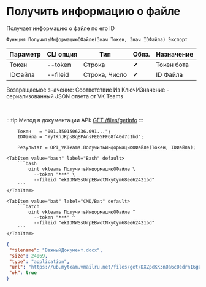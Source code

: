 ﻿---
sidebar_position: 3
description: Получить информацию о файле и другие функции для работы с VKTeams в Открытом пакете интеграций - бесплатной open-source библиотеке интеграций для 1С:Предприятие 8, OneScript и CLI
keywords: [1C, 1С, 1С:Предприятие, 1С:Предприятие 8.3, API, Интеграция, Сервисы, Обмен, OneScript, CLI, VKTeams]
---


# Получить информацию о файле
 Получает информацию о файле по его ID



`Функция ПолучитьИнформациюОФайле(Знач Токен, Знач IDФайла) Экспорт`

  | Параметр | CLI опция | Тип | Обяз. | Назначение |
  |-|-|-|-|-|
  | Токен | --token | Строка | &#x2714; | Токен бота |
  | IDФайла | --fileid | Строка, Число | &#x2714; | ID Файла |

  
  Возвращаемое значение:   Соответствие Из КлючИЗначение - сериализованный JSON ответа от VK Teams

<br/>

:::tip
Метод в документации API: [GET /files/getInfo](https://teams.vk.com/botapi/#/files/get_files_getInfo)
:::
<br/>


```bsl title="Пример использования для 1С:Предприятие/OneScript"
    Токен   = "001.3501506236.091...";
    IDФайла = "YyTKnJRpsBq8PAnsFE05FF68f40d7c1bd";

    Результат = OPI_VKTeams.ПолучитьИнформациюОФайле(Токен, IDФайла);
```
    

 <Tabs>
  
    <TabItem value="bash" label="Bash" default>
        ```bash
            oint vkteams ПолучитьИнформациюОФайле \
              --token "***" \
              --fileid "ekI3MWSsUrpEBwotNkyCym68ee62421bd"
        ```
    </TabItem>
  
    <TabItem value="bat" label="CMD/Bat" default>
        ```batch
            oint vkteams ПолучитьИнформациюОФайле ^
              --token "***" ^
              --fileid "ekI3MWSsUrpEBwotNkyCym68ee62421bd"
        ```
    </TabItem>
</Tabs>


```json title="Результат"
{
 "filename": "ВажныйДокумент.docx",
 "size": 24069,
 "type": "application",
 "url": "https://ub.myteam.vmailru.net/files/get/DXZpeKK3nQa6c0edrnI6gaadsxf29fx2JctUZy3Klafn_8Ty0ax4CgfknYAOJ2AFCfZKMnp88-Fx7Psa_E1kicsaITatN4_w5x_gO-liZV1Xj-TE7oNJAYNqumDyT-o47SJJkrb3-iqtX_eNe7jIlVsXW4f2x8yq7wHtsqG3F9GSkZ6qgKP_rkD-NiUHvarNU6ObcXmCP1e2zLkwLAdXveAEQKsg1tWHsXOikEjMNN6FoLVPYTZXcuVBCqxuFUhOop99Ic-dPpR-_FWD1PyhfTfFjZ9Gct8wAAdApLU6xjDCmb1efr5fEbxBbpAb1tccK54_1fj5o0AY5Ctt6ZfQCYsqovxR7YFvdMrV5eBlvcRMuN5eeXV_KaEuKSHStJ6OrfTvVdMWcXyq-hvuEphUMgsXW8L3iTfqtC9H-3kX_AXvkryB0lDxXyiazYElyDPCyg/%D0%92%D0%B0%D0%B6%D0%BD%D1%8B%D0%B9%D0%94%D0%BE%D0%BA%D1%83%D0%BC%D0%B5%D0%BD%D1%82.docx",
 "ok": true
}
```
